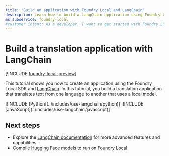 ```yaml
---
title: "Build an application with Foundry Local and LangChain"
description: Learn how to build a LangChain application using Foundry Local
ms.subservice: foundry-local
#customer intent: As a developer, I want to get started with Foundry Local so that I can run AI models locally.
---
```


# Build a translation application with LangChain

[!INCLUDE [foundry-local-preview](./../includes/foundry-local-preview)]

This tutorial shows you how to create an application using the Foundry Local SDK and [LangChain](https://www.langchain.com/langchain). In this tutorial, you build a translation application that translates text from one language to another that uses a local model.

<Tab title="Python">
[!INCLUDE [Python](../includes/use-langchain/python)]
</Tab>
<Tab title="JavaScript">
[!INCLUDE [JavaScript](../includes/use-langchain/javascript)]
</Tab>


## Next steps

- Explore the [LangChain documentation](https://python.langchain.com/docs/introduction) for more advanced features and capabilities.
- [Compile Hugging Face models to run on Foundry Local](../how-to/how-to-compile-hugging-face-models)
